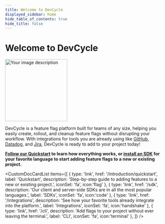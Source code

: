 ```yaml
---
title: Welcome to DevCycle
displayed_sidebar: home
hide_table_of_contents: true
hide_title: false
---
```


# Welcome to DevCycle

<img className="image-float-right" src="code-sample-hero.png" alt="Your image description" width="200"/>



DevCycle is a feature flag platform built for teams of any size, helping you easily create, rollout, and cleanup feature flags without disrupting your workflow. With integrations for tools you are already using like [GitHub](integrations/github/feature-usage-action), [Datadog](integrations/datadog-rum), and [Jira](integrations/jira), DevCycle is ready to add to your project today!

**[Follow our Quickstart](/introduction/quickstart) to learn how everything works, or [install an SDK](sdk) for your favorite language to start adding feature flags to a new or existing project.**



<CustomDocCardList items={[
  {
    type: 'link',
    href: '/introduction/quickstart',
    label: 'Quickstart',
    description: 'Step-by-step guide to adding features to a new or existing project.',
    iconSet: 'fa',
icon:'flag'
  },
  {
    type: 'link',
    href: '/sdk',
    description: 'Our client and server-side SDKs are in all the most popular languages.',
    label: 'SDKs',
        iconSet: 'fa',
icon:'code'
  },
   {
    type: 'link',
    href: '/integrations',
    description: 'See how your favorite tools already integrate into the platform.',
    label: 'Integrations',
        iconSet: 'fa',
icon:'handshake'
  },
   {
    type: 'link',
    href: '/cli',
    description: 'Add flags to your project without ever leaving the terminal.',
    label: 'CLI',
        iconSet: 'fa',
icon:'terminal'
  },
]} />

<div class="clear-float"></div>





